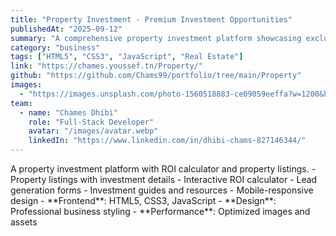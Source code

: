 ```yaml
---
title: "Property Investment - Premium Investment Opportunities"
publishedAt: "2025-09-12"
summary: "A comprehensive property investment platform showcasing exclusive investment opportunities with proven returns of 8-12% annually, featuring lead generation and investment guides."
category: "business"
tags: ["HTML5", "CSS3", "JavaScript", "Real Estate"]
link: "https://chames.youssef.tn/Property/"
github: "https://github.com/Chams99/portfolio/tree/main/Property"
images:
  - "https://images.unsplash.com/photo-1560518883-ce09059eeffa?w=1200&h=800&fit=crop&crop=center"
team:
  - name: "Chames Dhibi"
    role: "Full-Stack Developer"
    avatar: "/images/avatar.webp"
    linkedIn: "https://www.linkedin.com/in/dhibi-chams-827146344/"
---
```


<ProjectContent>
  <ProjectSection title="Overview">
    A property investment platform with ROI calculator and property listings.
  </ProjectSection>

  <ProjectSection title="Features">
    - Property listings with investment details
    - Interactive ROI calculator
    - Lead generation forms
    - Investment guides and resources
    - Mobile-responsive design
  </ProjectSection>

  <ProjectSection title="Tech Stack">
    - **Frontend**: HTML5, CSS3, JavaScript
    - **Design**: Professional business styling
    - **Performance**: Optimized images and assets
  </ProjectSection>
</ProjectContent>


